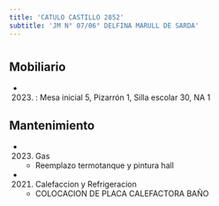 ```yaml
---
title: 'CATULO CASTILLO 2852'
subtitle: 'JM N° 07/06° DELFINA MARULL DE SARDA'
---
```


#


## Mobiliario

*  (2023) : Mesa inicial 5, Pizarrón 1, Silla escolar 30, NA 1 





## Mantenimiento

*  (2023) Gas 
    + Reemplazo termotanque y pintura hall

*  (2021) Calefaccion y Refrigeracion 
    + COLOCACION DE PLACA CALEFACTORA  BAÑO



